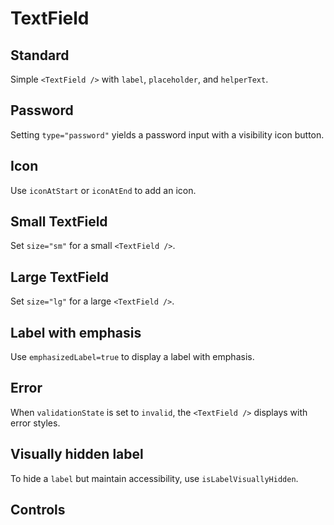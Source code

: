 
<Meta of={TextFieldStories} />

# TextField

## Standard

Simple `<TextField />` with `label`, `placeholder`, and `helperText`.

<Canvas of={TextFieldStories.Standard} />

## Password

Setting `type="password"` yields a password input with a visibility icon button.

<Canvas of={TextFieldStories.Password} />

## Icon

Use `iconAtStart` or `iconAtEnd` to add an icon.

<Canvas of={TextFieldStories.Icon} />

## Small TextField

Set `size="sm"` for a small `<TextField />`.

<Canvas of={TextFieldStories.SmallTextFields} />

## Large TextField

Set `size="lg"` for a large `<TextField />`.

<Canvas of={TextFieldStories.LargeTextFields} />

## Label with emphasis

Use `emphasizedLabel=true` to display a label with emphasis.

<Canvas of={TextFieldStories.LabelWithEmphasis} />

## Error

When `validationState` is set to `invalid`, the `<TextField />` displays with error styles.

<Canvas of={TextFieldStories.Error} />

## Visually hidden label

To hide a `label` but maintain accessibility, use `isLabelVisuallyHidden`.

<Canvas of={TextFieldStories.VisuallyHiddenLabel} />

## Controls

<Canvas of={TextFieldStories.Controls} />

<Controls of={TextFieldStories.Controls} />
